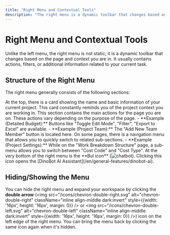 ```yaml
---
title: "Right Menu and Contextual Tools"
description: "The right menu is a dynamic toolbar that changes based on the page and context you are in."
---
```


# Right Menu and Contextual Tools

Unlike the left menu, the right menu is not static; it is a dynamic toolbar that changes based on the page and context you are in. It usually contains actions, filters, or additional information related to your current task.

## Structure of the Right Menu

The right menu generally consists of the following sections:

<AccordionGroup>
  <Accordion title="Project Selection and Information">
    At the top, there is a card showing the name and basic information of your current project. This card constantly reminds you of the project context you are working in.
  </Accordion>
  <Accordion title="Global Actions">
    This section contains the main actions for the page you are on. These actions vary depending on the purpose of the page.
    - **Example (Detailed Budget):** Buttons like "Toggle Edit Mode", "Filter", "Export to Excel" are available.
    - **Example (Project Team):** The "Add New Team Member" button is located here.
  </Accordion>
  <Accordion title="Contextual Navigation">
    On some pages, there is a navigation menu that allows you to quickly switch to related sub-sections.
    - **Example (Project Settings):** While on the "Work Breakdown Structure" page, a sub-menu allows you to switch between "Cost Code" and "Cost Type".
  </Accordion>
  <Accordion title="DinoBot AI Quick Access">
    At the very bottom of the right menu is the **Bul icon** (<img src="/images/chatBot.svg" alt="chatbot" className="inline align-middle dark:invert" style={{width: '16px', height: '16px', margin: 0}} />). Clicking this icon opens the [DinoBot AI Assistant](/en/general-features/dinobot-ai).
  </Accordion>
</AccordionGroup>

## Hiding/Showing the Menu

You can hide the right menu and expand your workspace by clicking the **double arrow** (<img src="/icons/chevron-double-right.svg" alt="chevron-double-right" className="inline align-middle dark:invert" style={{width: '16px', height: '16px', margin: 0}} /> or <img src="/icons/chevron-double-left.svg" alt="chevron-double-left" className="inline align-middle dark:invert" style={{width: '16px', height: '16px', margin: 0}} />) icon on the left edge of the right menu. You can bring the menu back by clicking the same icon again when it's hidden.
